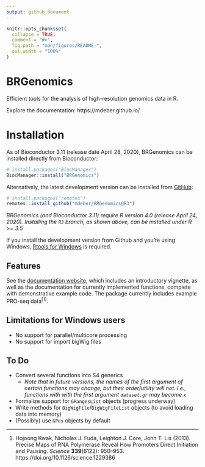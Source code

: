 ```yaml
---
output: github_document
---
```


<!-- README.md is generated from README.Rmd. Please edit that file -->

```r
knitr::opts_chunk$set(
  collapse = TRUE,
  comment = "#>",
  fig.path = "man/figures/README-",
  out.width = "100%"
)
```

# BRGenomics

<!-- badges: start -->
<!-- badges: end -->

Efficient tools for the analysis of high-resolution genomics data in R.

Explore the documentation: https://mdeber.github.io/

# Installation

As of Bioconductor 3.11 (release date April 28, 2020), BRGenomics can be 
installed directly from Bioconductor:

```r
# install.packages("BiocManager")
BiocManager::install("BRGenomics")
```

Alternatively, the latest development version can be installed from [GitHub](
https://github.com/mdeber/BRGenomics):

```r
# install.packages("remotes")
remotes::install_github("mdeber/BRGenomics@R3")
```

_BRGenomics (and Bioconductor 3.11) require R version 4.0 (release April 24, 
2020). Installing the `R3` branch, as shown above, can be installed under
R >= 3.5_

If you install the development version from Github and you're using Windows, 
[Rtools for Windows](https://cran.rstudio.com/bin/windows/Rtools/) is required.

## Features

See the [documentation website](https://mdeber.github.io/), which includes an 
introductory vignette, as well as the documentation for currently implemented 
functions, complete with demonstrative example code. The package currently 
includes example PRO-seq data^[1]^.

## Limitations for Windows users

* No support for parallel/multicore processing
* No support for import bigWig files

## To Do

* Convert several functions into S4 generics
    + _Note that in future versions, the names of the first argument of
    certain functions may change, but their order/utility will not. I.e., 
    functions with with the first argument `dataset.gr` may become `x`_
* Formalize support for `GRangesList` objects (progress underway)
* Write methods for `BigWigFile`/`BigWigFileList` objects (to avoid loading 
data into memory)
* (Possibly) use `GPos` objects by default

---

1. Hojoong Kwak, Nicholas J. Fuda, Leighton J. Core, John T. Lis (2013). 
Precise Maps of RNA Polymerase Reveal How Promoters Direct Initiation and 
Pausing. *Science* __339__(6122): 950–953. 
https://doi.org/10.1126/science.1229386
